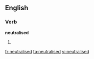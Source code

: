 ==English==

===Verb===
'''neutralised'''

# {{past of|[[neutralise]]}}

{{anagrams:en/adeeilnrstu}}
[[fr:neutralised]]
[[ta:neutralised]]
[[vi:neutralised]]